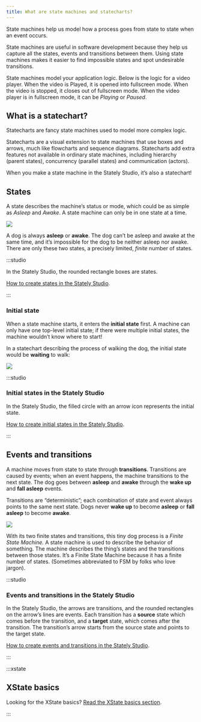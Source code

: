 ```yaml
---
title: What are state machines and statecharts?
---
```


State machines help us model how a process goes from state to state when an event occurs.

State machines are useful in software development because they help us capture all the states, events and transitions between them. Using state machines makes it easier to find impossible states and spot undesirable transitions.

State machines model your application logic. Below is the logic for a video player. When the video is Played, it is opened into fullscreen mode. When the video is stopped, it closes out of fullscreen mode. When the video player is in fullscreen mode, it can be _Playing_ or _Paused_.

<!-- TODO: Add image for above -->

## What is a statechart?

Statecharts are fancy state machines used to model more complex logic.

Statecharts are a visual extension to state machines that use boxes and arrows, much like flowcharts and sequence diagrams. Statecharts add extra features not available in ordinary state machines, including hierarchy (parent states), concurrency (parallel states) and communication (actors).

When you make a state machine in the Stately Studio, it’s also a statechart!

## States

A state describes the machine’s status or mode, which could be as simple as *Asleep* and *Awake*. A state machine can only be in one state at a time.

<!-- no alt because the image is already described in the surrounding text -->

![](/asleep-awake.svg)

A dog is always **asleep** or **awake**. The dog can’t be asleep and awake at the same time, and it’s impossible for the dog to be neither asleep nor awake. There are only these two states, a precisely limited, _finite_ number of states.


:::studio 

In the Stately Studio, the rounded rectangle boxes are states.

[How to create states in the Stately Studio](#).

:::

### Initial state

When a state machine starts, it enters the **initial state** first. A machine can only have one top-level initial state; if there were multiple initial states, the machine wouldn’t know where to start!

In a statechart describing the process of walking the dog, the initial state would be **waiting** to walk:

<!-- no alt because the image is already described in the surrounding text -->

![](/initial-state.svg)

:::studio 

### Initial states in the Stately Studio

In the Stately Studio, the filled circle with an arrow icon represents the initial state.

[How to create initial states in the Stately Studio](#).

:::


## Events and transitions

A machine moves from state to state through **transitions**. Transitions are caused by events; when an event happens, the machine transitions to the next state. The dog goes between **asleep** and **awake** through the **wake up** and **fall asleep** events.

Transitions are “deterministic”; each combination of state and event always points to the same next state. Dogs never **wake up** to become **asleep** or **fall asleep** to become **awake**.

<!-- no alt because the image is already described in the surrounding text -->

![](/transitions-events.svg)

With its two finite states and transitions, this tiny dog process is a _Finite State Machine._ A state machine is used to describe the behavior of something. The machine describes the thing’s states and the transitions between those states. It’s a Finite State Machine because it has a finite number of states. (Sometimes abbreviated to FSM by folks who love jargon).

:::studio 

### Events and transitions in the Stately Studio

In the Stately Studio, the arrows are transitions, and the rounded rectangles on the arrow’s lines are events. Each transition has a **source** state which comes before the transition, and a **target** state, which comes after the transition. The transition’s arrow starts from the source state and points to the target state.

[How to create events and transitions in the Stately Studio](#).

:::

:::xstate 

## XState basics

Looking for the XState basics? [Read the XState basics section](#).

:::

<!-- TODO: write conclusion -->